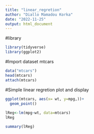 ```yaml
---
title: "linear_regretion"
author: "Diallo Mamadou Korka"
date: "2022-11-25"
output: html_document
---
```

#library
```r
library(tidyverse)
library(ggplot2)
```
#Import dataset mtcars
```r
data("mtcars")
head(mtcars)
attach(mtcars)

```

#Simple linear regretion plot and display
```r
ggplot(mtcars, aes(x= wt, y=mpg,))+
  geom_point()
  
lReg<-lm(mpg~wt, data=mtcars)
lReg

summary(lReg)

```